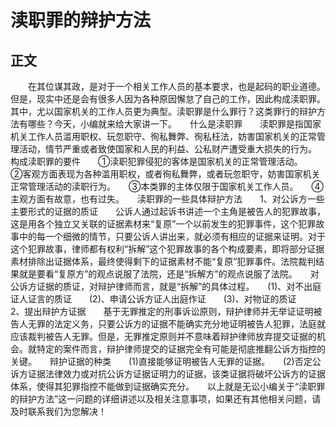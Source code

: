 # 渎职罪的辩护方法
## 正文
　　在其位谋其政，是对于一个相关工作人员的基本要求，也是起码的职业道德。但是，现实中还是会有很多人因为各种原因懈怠了自己的工作，因此构成渎职罪。其中，尤以国家机关的工作人员更为典型。渎职罪是什么罪行？这类罪行的辩护方法有哪些？今天，小编就来给大家讲一下。　　什么是渎职罪　　渎职罪是指国家机关工作人员滥用职权、玩忽职守、徇私舞弊、徇私枉法，妨害国家机关的正常管理活动，情节严重或者致使国家和人民的利益、公私财产遭受重大损失的行为。　　构成渎职罪的要件　　①渎职犯罪侵犯的客体是国家机关的正常管理活动。　　②客观方面表现为各种滥用职权，或者徇私舞弊，或者玩忽职守，妨害国家机关正常管理活动的渎职行为。　　③本类罪的主体仅限于国家机关工作人员。　　④主观方面有故意，也有过失。　　渎职罪的一些具体辩护方法　　1、对公诉方一些主要形式的证据的质证　　公诉人通过起诉书讲述一个主角是被告人的犯罪故事，这是用各个独立又关联的证据素材来“复原”一个以前发生的犯罪事件，这个犯罪故事中的每一个细微的情节，只要公诉人讲出来，就必须有相应的证据来证明。对于这个犯罪故事，律师都有权利“拆解”这个犯罪故事的各个构成要素，即将部分证据素材排除出证据体系，最终使得剩下的证据素材不能“复原”犯罪事件。法院裁判结果就是要看“复原方”的观点说服了法院，还是“拆解方”的观点说服了法院。　　对公诉方证据的质证，对辩护律师而言，就是“拆解”的具体过程。　　(1)、对不出庭证人证言的质证　　(2)、申请公诉方证人出庭作证　　(3)、对物证的质证　　2、提出辩护方证据　　基于无罪推定的刑事诉讼原则，辩护律师并无举证证明被告人无罪的法定义务，只要公诉方的证据不能确实充分地证明被告人犯罪，法庭就应该裁判被告人无罪。但是，无罪推定原则并不意味着辩护律师放弃提交证据的机会。就特定的案件而言，辩护律师提交的证据完全有可能是彻底推翻公诉方指控的关键。　　辩护证据的种类　　(1)直接能够证明被告人无罪的证据。　　(2)否定公诉方证据法律效力或对抗公诉方证据证明力的证据，该类证据将破坏公诉方的证据体系，使得其犯罪指控不能做到证据确实充分。　　以上就是无讼小编关于“渎职罪的辩护方法”这一问题的详细讲述以及相关注意事项，如果还有其他相关问题，请及时联系我们为您解决！